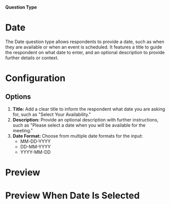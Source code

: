 
#### Question Type

# Date

The Date question type allows respondents to provide a date, such as when they are available or when an event is scheduled. It features a title to guide the respondent on what date to enter, and an optional description to provide further details or context.

<MdxImage
  src={Date}
  alt="Overview of Free Text question type"
  quality="100"
  className="max-w-full rounded-lg sm:max-w-3xl"
/>

# Configuration

## Options

1. **Title:** Add a clear title to inform the respondent what date you are asking for, such as "Select Your Availability."
2. **Description:** Provide an optional description with further instructions, such as "Please select a date when you will be available for the meeting."
3. **Date Format:** Choose from multiple date formats for the input:
   - MM-DD-YYYY
   - DD-MM-YYYY
   - YYYY-MM-DD

# Preview

<MdxImage
  src={DatePreview}
  alt="Overview of Free Text question type"
  quality="100"
  className="max-w-full rounded-lg sm:max-w-lg"
/>

# Preview When Date Is Selected

<MdxImage
  src={DatePreviewSelected}
  alt="Overview of Free Text question type"
  quality="100"
  className="max-w-full rounded-lg sm:max-w-lg"
/>
